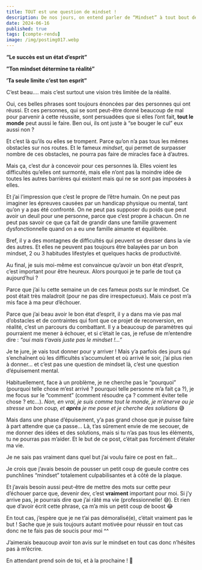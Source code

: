 ```yaml
---
title: TOUT est une question de mindset !
description: De nos jours, on entend parler de “Mindset” à tout bout de champ.
date: 2024-06-16
published: true
tags: [compte-rendu]
image: /img/postimg017.webp
---
```


**“Le succès est un état d’esprit”**

**”Ton mindset détermine ta réalité”**

**’Ta seule limite c’est ton esprit”**

C’est beau…. mais c’est surtout une vision très limitée de la réalité.

Oui, ces belles phrases sont toujours énoncées par des personnes qui ont réussi. Et ces personnes, qui se sont peut-être donné beaucoup de mal pour parvenir à cette réussite, sont persuadées que si elles l’ont fait, **tout le monde** peut aussi le faire. Ben oui, ils ont juste à “se bouger le cul” eux aussi non ?

Et c’est là qu’ils ou elles se trompent. Parce qu’on n’a pas tous les mêmes obstacles sur nos routes. Et le fameux _mindset_, qui permet de surpasser nombre de ces obstacles, ne pourra pas faire de miracles face à d’autres.

Mais ça, c’est dur à concevoir pour ces personnes là. Elles voient les difficultés qu’elles ont surmonté, mais elle n’ont pas la moindre idée de toutes les autres barrières qui existent mais qui ne se sont pas imposées à elles.

Et j’ai l’impression que c’est le propre de l’être humain. On ne peut pas imaginer les épreuves causées par un handicap physique ou mental, tant qu’on y a pas été confronté. On ne peut pas supposer du poids que peut avoir un deuil pour une personne, parce que c’est propre à chacun. On ne peut pas savoir ce que ça fait de grandir dans une famille gravement dysfonctionnelle quand on a eu une famille aimante et équilibrée.

Bref, il y a des montagnes de difficultés qui peuvent se dresser dans la vie des autres. Et elles ne peuvent pas toujours être balayées par un bon mindset, 2 ou 3 habitudes lifestyles et quelques hacks de productivité.

Au final, je suis moi-même est convaincue qu’avoir un bon état d’esprit, c’est important pour être heureux. Alors pourquoi je te parle de tout ça aujourd’hui ?

Parce que j’ai lu cette semaine un de ces fameux posts sur le mindset. Ce post était très maladroit (pour ne pas dire irrespectueux). Mais ce post m’a mis face à ma peur d’échouer.

Parce que j’ai beau avoir le bon état d’esprit, il y a dans ma vie pas mal d’obstacles et de contraintes qui font que ce projet de reconversion, en réalité, c’est un parcours du combattant. Il y a beaucoup de paramètres qui pourraient me mener à échouer, et si c’était le cas, je refuse de m’entendre dire : _“oui mais t’avais juste pas le mindset !…”_

Je te jure, je vais tout donner pour y arriver ! Mais y’a parfois des jours qui s’enchaînent où les difficultés s’accumulent et où arrivé le soir, j’ai plus rien à donner… et c’est pas une question de mindset là, c’est une question d’épuisement mental.

Habituellement, face à un problème, je ne cherche pas le “pourquoi” (pourquoi telle chose m’est arrivé ? pourquoi telle personne m’a fait ça ?), je me focus sur le “comment” (comment résoudre ça ? comment éviter telle chose ? etc…). _Non, en vrai, je suis comme tout le monde, je m’énerve ou je stresse un bon coup, et **après** je me pose et je cherche des solutions_ 😅

Mais dans une phase d’épuisement, y’a pas grand chose que je puisse faire à part attendre que ça passe… Là, t’as sûrement envie de me secouer, de me donner des idées et des solutions, mais si tu n’as pas tous les éléments, tu ne pourras pas m’aider. Et le but de ce post, c’était pas forcément d’étaler ma vie.

Je ne sais pas vraiment dans quel but j’ai voulu faire ce post en fait…

Je crois que j’avais besoin de pousser un petit coup de gueule contre ces punchlines “mindset” totalement culpabilisantes et à côté de la plaque.

Et j’avais besoin aussi peut-être de mettre des mots sur cette peur d’échouer parce que, devenir dev, c’est **vraiment** important pour moi. Si j’y arrive pas, je pourrais dire que j’ai râté ma vie (professionnelle! 😅). Et rien que d’avoir écrit cette phrase, ça m’a mis un petit coup de boost 😂

En tout cas, j’espère que je ne t’ai pas démoralisé(e), c’était vraiment pas le but ! Sache que je suis toujours autant motivée pour réussir en tout cas donc ne te fais pas de soucis pour moi ^^

J’aimerais beaucoup avoir ton avis sur le mindset en tout cas donc n’hésites pas à m’écrire.

En attendant prend soin de toi, et à la prochaine ! 🚀
